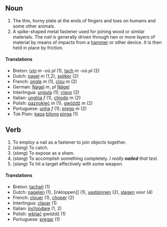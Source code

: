 ==Noun==
#The thin, horny plate at the ends of fingers and toes on humans and some other animals.
#A spike-shaped metal fastener used for joining wood or similar materials.  The ''nail'' is generally driven through two or more layers of material by means of impacts from a [[hammer]] or other device.  It is then held in place by friction.

====Translations====
*Breton: [[ivin]] ''m'' -où ''pl'' (1), [[tach]] ''m'' -où ''pl'' (2)
*Dutch: [[nagel]] ''m'' (1,2), [[spijker]] (2)
*French: [[ongle]] ''m'' (1), [[clou]] ''m'' (2)
*German: [[Nagel]] ''m'', ''pl'' [[Nägel]]
*Interlingua: [[ungula]] (1); [[clavo]] (2)
*Italian: [[unghia]] ''f'' (1), [[chiodo]] ''m'' (2)
*Polish: [[paznokieć]] ''m'' (1), [[gwóźdź]] ''m'' (2)
*Portuguese: [[unha]] ''f'' (1); [[prego]] ''m'' (2)
*Tok Pisin: [[kapa]] [[bilong]] [[pinga]] (1)

==Verb==
#To employ a nail as a fastener to join objects together.
#(''slang'') To catch.
#(''slang'') To expose as a sham.
#(''slang'') To accomplish something completely.  ''I really '''nailed''' that test.''
#(''slang'') To hit a target effectively with some weapon.

====Translations====
*Breton: [[tachañ]] (1)
*Dutch: [[nagelen]] (1), [inkloppen]] (1), [[vastpinnen]] (2), [[slagen]] voor (4)
*French: [[clouer]] (1), [[choper]] (2)
*Interlingua: [[clavar]] (1)
*Italian: [[inchiodare]] (1, 2)
*Polish: [[wbijać]] gwóźdź (1)
*Portuguese: [[pregar]] (1)